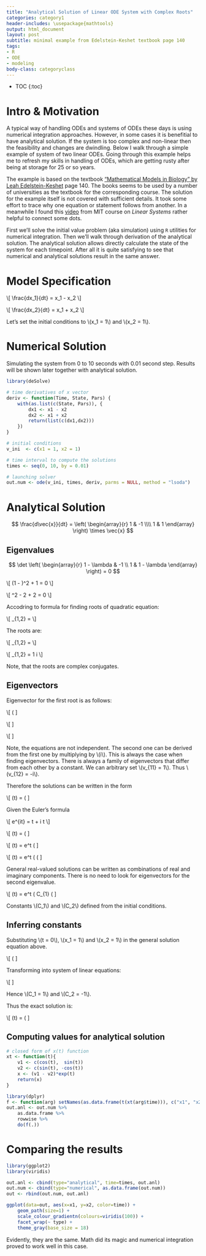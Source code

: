 ```yaml
---
title: "Analytical Solution of Linear ODE System with Complex Roots"
categories: category1
header-includes: \usepackage{mathtools}
output: html_document
layout: post
subtitle: minimal example from Edelstein-Keshet textbook page 140
tags:
- R
- ODE
- modeling
body-class: categoryclass
---
```


* TOC
{:toc}


# Intro & Motivation
A typical way of handling ODEs and systems of ODEs these days is using numerical
integration approaches. However, in some cases it is benefitial to have 
analytical solution. If the system is too complex and non-linear then the 
feasibility and changes are dwindling. Below I walk through a simple example of
system of two linear ODEs. Going through this example helps me to refresh my
skills in handling of ODEs, which are getting rusty after being at storage for 
25 or so years.

The example is based on the textbook 
["Mathematical Models in Biology" by Leah Edelstein-Keshet](https://books.google.com/books/about/Mathematical_Models_in_Biology.html?id=jQwzRx3edvkC) page 140. The books seems to be used by a number of 
universities as the textbook for the corresponding course. The solution for the
example itself is not covered with sufficient details. It took some effort to
trace why one equation or statement follows from another. In a meanwhile I
found this [video](https://www.youtube.com/watch?v=TRVS5Wo9LoM) from MIT
course on *Linear Systems* rather helpful to connect some dots.

First we'll solve the initial value problem (aka simulation) using `R` 
utilities for numerical integration. Then we'll walk through derivation of the
analytical solution. The analytical solution allows directly calculate
the state of the system for each timepoint. After all it is quite 
satisfying to see that numerical and analytical solutions 
result in the same answer.


# Model Specification

\\[
    \\frac{dx_1}{dt} = x_1 - x_2
\\]

<!-- $$ \frac{dx_1}{dt} = x_1 - x_2 $$ -->

<!-- \\[ \\frac{dx_1}{dt} = x_1 - x_2 \\] -->

\\[
    \\frac{dx_2}{dt} = x_1 + x_2
\\]

<!-- $$ \frac{dx_2}{dt} = x_1 + x_2 $$ -->

Let's set the initial conditions to \\(x_1 = 1\\) and \\(x_2 = 1\\).



# Numerical Solution

Simulating the system from 0 to 10 seconds with 0.01 second step. 
Results will be shown later together with analytical solution.

```r
library(deSolve)

# time derivatives of x vector
deriv <- function(Time, State, Pars) {
    with(as.list(c(State, Pars)), {
        dx1 <- x1 - x2
        dx2 <- x1 + x2
        return(list(c(dx1,dx2)))
    })
}

# initial conditions
v_ini  <- c(x1 = 1, x2 = 1)

# time interval to compute the solutions
times <- seq(0, 10, by = 0.01)

# launching solver
out.num <- ode(v_ini, times, deriv, parms = NULL, method = "lsoda")
```


# Analytical Solution

$$
    \frac{d\vec{x}}{dt} =
    \left( \begin{array}{r}
    1 & -1 \\\\
    1 & 1
    \end{array} \right) 
    \times \vec{x}
$$


## Eigenvalues

$$
    \det
    \left( \begin{array}{r}
    1 - \lambda & -1 \\
    1 & 1 - \lambda
    \end{array} \right)
    = 0
$$

\\[ 
    (1 - \lambda)^2 + 1 = 0 
\\]

\\[ 
    \lambda^2 - 2 \lambda + 2 = 0 
\\]

Accodring to formula for finding roots of quadratic equation:

\\[ 
    \lambda_{1,2} = \frac{-b \pm \sqrt{b^2 - 4ac}}{2a} 
\\]

The roots are:

\\[
    \lambda_{1,2} =
    \frac{-(-2) \pm \sqrt{(-2)^2 - 4 \times 1 \times 2}}{2 \times 1}
\\]

\\[ 
    \lambda_{1,2} = 1 \pm i 
\\]

Note, that the roots are complex conjugates.

## Eigenvectors

Eigenvector for the first root is as follows:

\\[
    \left( \begin{array}{r}
    1 - \lambda_1 & -1 \\
    1 & 1 - \lambda_1
    \end{array} \right) \times
    \left( \begin{array}{r}
    v_{11} \\
    v_{12} \\
    \end{array} \right) =
    \left( \begin{array}{r}
    0 \\
    0 \\
    \end{array} \right)
\\]

\\[
    \begin{cases}
    (1 - (1 + i)) \times v_{11} - v_{12} = 0 \\
    v_{11} + (1 - (1 + i)) \times v_{12} = 0
    \end{cases}
\\]

\\[
    \begin{cases}
    -i \times v_{11} - v_{12} = 0 \\
    v_{11} - i \times v_{12} = 0
    \end{cases}
\\]

Note, the equations are not independent. The second one can be derived from the
first one by multiplying by \\(i\\). This is always the case when finding 
eigenvectors. There is always a family of eigenvectors that differ from each
other by a constant. We can arbitrary set \\(v_{11} = 1\\).
Thus \\(v_{12} = -i\\).

Therefore the solutions can be written in the form

\\[ 
    \vec{x}(t) = 
    \left( \begin{array}{r}
    1 \\
    -i
    \end{array} \right)
    \times
    e^{(1 + i) \times t}
\\]

Given the Euler's formula

\\[
    e^{it} = \cos t + i \sin t
\\]

\\[
    \vec{x}(t) = 
    \left( \begin{array}{r}
    1 \\
    -i
    \end{array} \right)
    \times e^t \times (\cos t + i \sin t)
\\]

\\[
    \vec{x}(t) = 
    e^t \times
    \left( \begin{array}{r}
    \cos t + i \sin t \\
    -i \cos t + \sin t
    \end{array} \right)
\\]

\\[
    \vec{x}(t) = 
    e^t \times
    \left(
        \left( \begin{array}{r}
        \cos t \\
        \sin t
        \end{array} \right)
    +
    i \times
        \left( \begin{array}{r}
        \sin t \\
        -\cos t
        \end{array} \right)
    \right)
\\]

General real-valued solutions can be written as combinations of real and
imaginary components. There is no need to look for eigenvectors for the 
second eigenvalue.

\\[
    \vec{x}(t) = 
    e^t \times
    \left(
        C_{1} \times
        \left( \begin{array}{r}
        \cos t \\
        \sin t
        \end{array} \right)
    +
        C_{2} \times
        \left( \begin{array}{r}
        \sin t \\
        -\cos t
        \end{array} \right)
    \right)
\\]

Constants \\(C_1\\) and \\(C_2\\) defined from the initial conditions.

## Inferring constants
Substituting \\(t = 0\\), \\(x_1 = 1\\) and \\(x_2 = 1\\) in the general solution 
equation above.

\\[
    \left( \begin{array}{r}
    1 \\
    1
    \end{array} \right)
    = 
    1 \times
    \left(
        C_{1} \times
        \left( \begin{array}{r}
        1 \\
        0
        \end{array} \right)
    +
        C_{2} \times
        \left( \begin{array}{r}
        0 \\
        -1
        \end{array} \right)
    \right)
\\]

Transforming into system of linear equations:

\\[
    \begin{cases}
    1 = 1 \times C_1 + 0 \times C_2 \\
    1 = 0 \times C_1 - 1 \times C_2
    \end{cases}
\\]

Hence \\(C_1 = 1\\) and \\(C_2 = -1\\).

Thus the exact solution is:

\\[
    \vec{x}(t) = 
    \left( \begin{array}{r}
    x_1 \\
    x_2
    \end{array} \right) =
    e^t \times
    \left(
        \left( \begin{array}{r}
        \cos t \\
        \sin t
        \end{array} \right)
    -
        \left( \begin{array}{r}
        \sin t \\
        -\cos t
        \end{array} \right)
    \right)
\\]


## Computing values for analytical solution
```r

# closed form of x(t) function
xt <- function(t){
    v1 <- c(cos(t),  sin(t))
    v2 <- c(sin(t), -cos(t))
    x <- (v1 - v2)*exp(t)
    return(x)
}

library(dplyr)
f <- function(arg) setNames(as.data.frame(t(xt(arg$time))), c("x1", "x2"))
out.anl <- out.num %>%
    as.data.frame %>%
    rowwise %>%
    do(f(.))
```


# Comparing the results
```r
library(ggplot2)
library(viridis)

out.anl <- cbind(type="analytical", time=times, out.anl)
out.num <- cbind(type="numerical", as.data.frame(out.num))
out <- rbind(out.num, out.anl)

ggplot(data=out, aes(x=x1, y=x2, color=time)) +
    geom_path(size=1) + 
    scale_colour_gradientn(colours=viridis(100)) +
    facet_wrap(~ type) +
    theme_gray(base_size = 18)
```

Evidently, they are the same. Math did its magic and numerical integration
proved to work well in this case.

